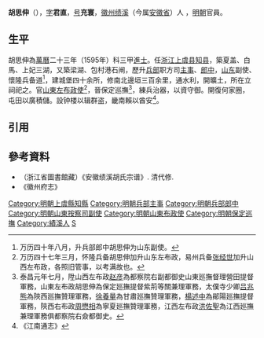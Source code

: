 {{明清人物信息框
| 姓名 = 胡思伸
| 原名 =
| 圖片名稱= 胡思伸.png
| 圖片大小 = 200px
| 圖片說明 = 《安徽绩溪胡氏宗谱》载胡思伸像
| 最高職務 = 保定巡撫提督紫荊等關兼理軍務
| 國家 = 大明
| 爵位 =
| 籍貫 = [[南直隸|南直隸]][[績溪縣|績溪縣]]
| 族裔 = 漢族
| 旗籍 = 
| 字號 = 字君直，号充寰
| 諡號 = 
| 出生日期 = 生年不詳
| 出生地點 = [[南直隸|南直隸]][[績溪縣|績溪縣]]
| 逝世日期 = 卒年不詳
| 逝世地點 = [[南直隸|南直隸]][[績溪縣|績溪縣]]
| 墓葬 =
| 配偶 =
| 親屬 =
| 出身 = 
*萬曆二十三年乙未科同進士出身
| 經歷 = 
| 著作 =
}}

'''胡思伸'''（{{bd|？||？|catIdx=H胡}}），[[表字|字]]'''君直'''，[[号|号]]'''充寰'''，[[徽州|徽州]][[绩溪|绩溪]]（今属[[安徽省|安徽省]]）人 ，[[明朝|明朝]]官員。

==生平==
胡思伸為[[萬曆|萬曆]]二十三年（1595年）科三甲[[進士|進士]]。任[[浙江|浙江]][[上虞县|上虞县]][[知县|知县]]，築夏盖、白馬、上妃三湖，又築梁湖、包村港石闸，歷升[[兵部|兵部]]职方司[[主事|主事]]、[[郎中|郎中]]，[[山东|山东]]副使、懷隆兵备道<ref>万历四十年八月，升兵部郎中胡思伸为山东副使。</ref>，建城堡四十余所，修南北邊垣三百余里，通水利，開曠土，所在立祠祀之。官[[山東|山東]][[左布政使|左布政使]]<ref>万历四十七年三月，怀隆兵备胡思伸加升山东左布政，易州兵备[[张经世|张经世]]加升山西左布政，各照旧管事，以考满故也。</ref>，晉保定巡撫<ref>泰昌元年七月，陞山西左布政[[赵彦|赵彦]]為都察院右副都御史山東廵撫督理營田提督軍務，山東左布政胡思伸為保定廵撫提督紫荊等關兼理軍務，太僕寺少卿[[吕兆熊|吕兆熊]]為陝西廵撫贊理軍務，[[徐養量|徐養量]]為甘肅廵撫贊理軍務，[[楊述中|楊述中]]為鄖陽廵撫提督軍務，陝西右布政[[周懋相|周懋相]]為寧夏廵撫贊理軍務，江西左布政[[洪佐聖|洪佐聖]]為江西廵撫兼理軍務俱都察院右僉都御史。</ref>，練兵治器，以資守御。開復何家圈，屯田以廣積儲。設钟楼以辑群盗，畿南賴以酋安<ref>《江南通志》</ref>。

==引用==
{{reflist}}

==參考資料==
*（浙江省圖書館藏）《安徽绩溪胡氏宗谱》. 清代修.
*《徽州府志》

{{萬曆二十三年乙未科殿試金榜}}
{{DEFAULTSORT:Hu胡}}
[[Category:明朝上虞縣知縣|Category:明朝上虞縣知縣]]
[[Category:明朝兵部主事|Category:明朝兵部主事]]
[[Category:明朝兵部郎中|Category:明朝兵部郎中]]
[[Category:明朝山東按察司副使|Category:明朝山東按察司副使]]
[[Category:明朝山東布政使|Category:明朝山東布政使]]
[[Category:明朝保定巡撫|Category:明朝保定巡撫]]
[[Category:績溪人|Category:績溪人]]
[[Category:胡姓|S]]